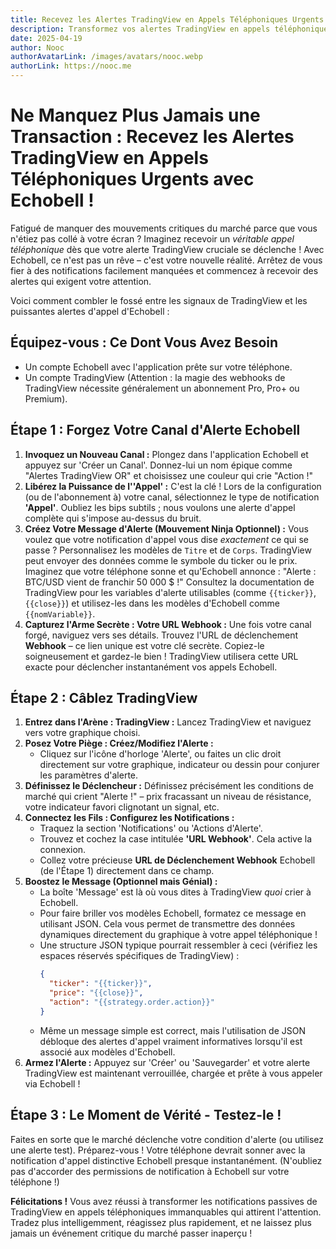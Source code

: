 ```yaml
---
title: Recevez les Alertes TradingView en Appels Téléphoniques Urgents
description: Transformez vos alertes TradingView en appels téléphoniques immédiats avec Echobell.
date: 2025-04-19
author: Nooc
authorAvatarLink: /images/avatars/nooc.webp
authorLink: https://nooc.me
---
```


# Ne Manquez Plus Jamais une Transaction : Recevez les Alertes TradingView en Appels Téléphoniques Urgents avec Echobell !

Fatigué de manquer des mouvements critiques du marché parce que vous n'étiez pas collé à votre écran ? Imaginez recevoir un _véritable appel téléphonique_ dès que votre alerte TradingView cruciale se déclenche ! Avec Echobell, ce n'est pas un rêve – c'est votre nouvelle réalité. Arrêtez de vous fier à des notifications facilement manquées et commencez à recevoir des alertes qui exigent votre attention.

Voici comment combler le fossé entre les signaux de TradingView et les puissantes alertes d'appel d'Echobell :

## Équipez-vous : Ce Dont Vous Avez Besoin

- Un compte Echobell avec l'application prête sur votre téléphone.
- Un compte TradingView (Attention : la magie des webhooks de TradingView nécessite généralement un abonnement Pro, Pro+ ou Premium).

## Étape 1 : Forgez Votre Canal d'Alerte Echobell

1.  **Invoquez un Nouveau Canal :** Plongez dans l'application Echobell et appuyez sur 'Créer un Canal'. Donnez-lui un nom épique comme "Alertes TradingView OR" et choisissez une couleur qui crie "Action !"
2.  **Libérez la Puissance de l''Appel' :** C'est la clé ! Lors de la configuration (ou de l'abonnement à) votre canal, sélectionnez le type de notification **'Appel'**. Oubliez les bips subtils ; nous voulons une alerte d'appel complète qui s'impose au-dessus du bruit.
3.  **Créez Votre Message d'Alerte (Mouvement Ninja Optionnel) :** Vous voulez que votre notification d'appel vous dise _exactement_ ce qui se passe ? Personnalisez les modèles de `Titre` et de `Corps`. TradingView peut envoyer des données comme le symbole du ticker ou le prix. Imaginez que votre téléphone sonne et qu'Echobell annonce : "Alerte : BTC/USD vient de franchir 50 000 $ !" Consultez la documentation de TradingView pour les variables d'alerte utilisables (comme `{{ticker}}`, `{{close}}`) et utilisez-les dans les modèles d'Echobell comme `{{nomVariable}}`.
4.  **Capturez l'Arme Secrète : Votre URL Webhook :** Une fois votre canal forgé, naviguez vers ses détails. Trouvez l'URL de déclenchement **Webhook** – ce lien unique est votre clé secrète. Copiez-le soigneusement et gardez-le bien ! TradingView utilisera cette URL exacte pour déclencher instantanément vos appels Echobell.

## Étape 2 : Câblez TradingView

1.  **Entrez dans l'Arène : TradingView :** Lancez TradingView et naviguez vers votre graphique choisi.
2.  **Posez Votre Piège : Créez/Modifiez l'Alerte :**
    - Cliquez sur l'icône d'horloge 'Alerte', ou faites un clic droit directement sur votre graphique, indicateur ou dessin pour conjurer les paramètres d'alerte.
3.  **Définissez le Déclencheur :** Définissez précisément les conditions de marché qui crient "Alerte !" – prix fracassant un niveau de résistance, votre indicateur favori clignotant un signal, etc.
4.  **Connectez les Fils : Configurez les Notifications :**
    - Traquez la section 'Notifications' ou 'Actions d'Alerte'.
    - Trouvez et cochez la case intitulée **'URL Webhook'**. Cela active la connexion.
    - Collez votre précieuse **URL de Déclenchement Webhook** Echobell (de l'Étape 1) directement dans ce champ.
5.  **Boostez le Message (Optionnel mais Génial) :**
    - La boîte 'Message' est là où vous dites à TradingView _quoi_ crier à Echobell.
    - Pour faire briller vos modèles Echobell, formatez ce message en utilisant JSON. Cela vous permet de transmettre des données dynamiques directement du graphique à votre appel téléphonique !
    - Une structure JSON typique pourrait ressembler à ceci (vérifiez les espaces réservés spécifiques de TradingView) :
      ```json
      {
        "ticker": "{{ticker}}",
        "price": "{{close}}",
        "action": "{{strategy.order.action}}"
      }
      ```
    - Même un message simple est correct, mais l'utilisation de JSON débloque des alertes d'appel vraiment informatives lorsqu'il est associé aux modèles d'Echobell.
6.  **Armez l'Alerte :** Appuyez sur 'Créer' ou 'Sauvegarder' et votre alerte TradingView est maintenant verrouillée, chargée et prête à vous appeler via Echobell !

## Étape 3 : Le Moment de Vérité - Testez-le !

Faites en sorte que le marché déclenche votre condition d'alerte (ou utilisez une alerte test). Préparez-vous ! Votre téléphone devrait sonner avec la notification d'appel distinctive Echobell presque instantanément. (N'oubliez pas d'accorder des permissions de notification à Echobell sur votre téléphone !)

**Félicitations !** Vous avez réussi à transformer les notifications passives de TradingView en appels téléphoniques immanquables qui attirent l'attention. Tradez plus intelligemment, réagissez plus rapidement, et ne laissez plus jamais un événement critique du marché passer inaperçu !